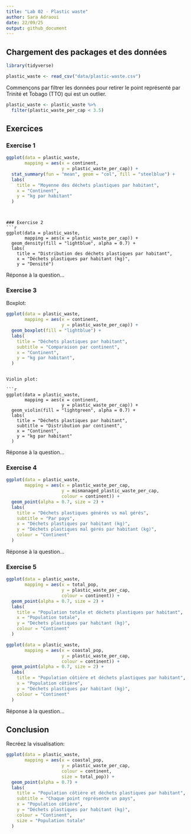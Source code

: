 ```yaml
---
title: "Lab 02 - Plastic waste"
author: Sara Adraoui
date: 22/09/25
output: github_document
---
```


## Chargement des packages et des données

```r
library(tidyverse) 
```

```r
plastic_waste <- read_csv("data/plastic-waste.csv")
```

Commençons par filtrer les données pour retirer le point représenté par Trinité et Tobago (TTO) qui est un outlier.

```r
plastic_waste <- plastic_waste %>%
  filter(plastic_waste_per_cap < 3.5)
```


## Exercices

### Exercise 1

```r
ggplot(data = plastic_waste,
       mapping = aes(x = continent,
                     y = plastic_waste_per_cap)) +
  stat_summary(fun = "mean", geom = "col", fill = "steelblue") +
  labs(
    title = "Moyenne des déchets plastiques par habitant",
    x = "Continent",
    y = "kg par habitant"
  )
```


```


### Exercise 2
```r
ggplot(data = plastic_waste,
       mapping = aes(x = plastic_waste_per_cap)) +
  geom_density(fill = "lightblue", alpha = 0.7) +
  labs(
    title = "Distribution des déchets plastiques par habitant",
    x = "Déchets plastiques par habitant (kg)",
    y = "Densité")
```





Réponse à la question...

### Exercise 3

Boxplot:


```r
ggplot(data = plastic_waste,
       mapping = aes(x = continent,
                     y = plastic_waste_per_cap)) +
  geom_boxplot(fill = "lightblue") +
  labs(
    title = "Déchets plastiques par habitant",
    subtitle = "Comparaison par continent",
    x = "Continent",
    y = "kg par habitant",
  )
```

```

Violin plot:

```r
ggplot(data = plastic_waste,
       mapping = aes(x = continent,
                     y = plastic_waste_per_cap)) +
  geom_violin(fill = "lightgreen", alpha = 0.7) +
  labs(
    title = "Déchets plastiques par habitant",
    subtitle = "Distribution par continent",
    x = "Continent",
    y = "kg par habitant"
  )
```

Réponse à la question...

### Exercise 4


```r
ggplot(data = plastic_waste,
       mapping = aes(x = plastic_waste_per_cap,
                     y = mismanaged_plastic_waste_per_cap,
                     colour = continent)) +
  geom_point(alpha = 0.7, size = 2) +
  labs(
    title = "Déchets plastiques générés vs mal gérés",
    subtitle = "Par pays",
    x = "Déchets plastiques par habitant (kg)",
    y = "Déchets plastiques mal gérés par habitant (kg)",
    colour = "Continent"
  )
```


Réponse à la question...

### Exercise 5


```r
ggplot(data = plastic_waste,
       mapping = aes(x = total_pop,
                     y = plastic_waste_per_cap,
                     colour = continent)) +
  geom_point(alpha = 0.7, size = 2) +
  labs(
    title = "Population totale et déchets plastiques par habitant",
    x = "Population totale",
    y = "Déchets plastiques par habitant (kg)",
    colour = "Continent"
  )
```


```r
ggplot(data = plastic_waste,
       mapping = aes(x = coastal_pop,
                     y = plastic_waste_per_cap,
                     colour = continent)) +
  geom_point(alpha = 0.7, size = 2) +
  labs(
    title = "Population côtière et déchets plastiques par habitant",
    x = "Population côtière",
    y = "Déchets plastiques par habitant (kg)",
    colour = "Continent"
  )
```


Réponse à la question...


## Conclusion

Recréez la visualisation:

```r
ggplot(data = plastic_waste,
       mapping = aes(x = coastal_pop,
                     y = plastic_waste_per_cap,
                     colour = continent,
                     size = total_pop)) +
  geom_point(alpha = 0.7) +
  labs(
    title = "Population côtière et déchets plastiques par habitant",
    subtitle = "Chaque point représente un pays",
    x = "Population côtière",
    y = "Déchets plastiques par habitant (kg)",
    colour = "Continent",
    size = "Population totale"
  )
```


